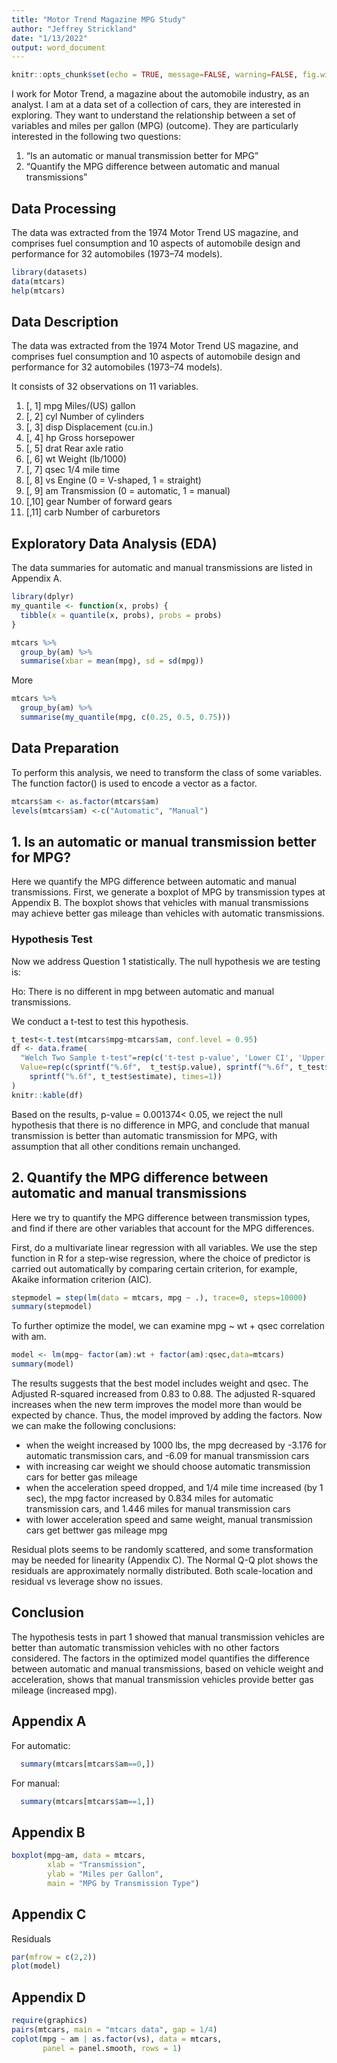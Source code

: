 ```yaml
---
title: "Motor Trend Magazine MPG Study"
author: "Jeffrey Strickland"
date: "1/13/2022"
output: word_document
---
```


```r
knitr::opts_chunk$set(echo = TRUE, message=FALSE, warning=FALSE, fig.width=6.5, fig.height=4, scipen = 1000000)
```

I work for Motor Trend, a magazine about the automobile industry, as an analyst. I am at a data set of a collection of cars, they are interested in exploring. They want to understand the relationship between a set of variables and miles per gallon (MPG) (outcome). They are particularly interested in the following two questions:
  
1. “Is an automatic or manual transmission better for MPG”
2. "Quantify the MPG difference between automatic and manual transmissions"  

## Data Processing

The data was extracted from the 1974 Motor Trend US magazine, and comprises fuel consumption and 10 aspects of automobile design and performance for 32 automobiles (1973–74 models).

```r
library(datasets)
data(mtcars)
help(mtcars)
```

## Data Description
The data was extracted from the 1974 Motor Trend US magazine, and comprises fuel consumption and 10 aspects of automobile design and performance for 32 automobiles (1973–74 models).

It consists of 32 observations on 11 variables.

1. [, 1] mpg  Miles/(US) gallon
2. [, 2] cyl  Number of cylinders
3. [, 3] disp Displacement (cu.in.)
4. [, 4] hp Gross horsepower
5. [, 5] drat Rear axle ratio
6. [, 6] wt Weight (lb/1000)
7. [, 7] qsec 1/4 mile time
8. [, 8] vs Engine (0 = V-shaped, 1 = straight)
9. [, 9] am Transmission (0 = automatic, 1 = manual)
10. [,10] gear Number of forward gears
11. [,11] carb Number of carburetors

## Exploratory Data Analysis (EDA)

The data summaries for automatic and manual transmissions are listed in Appendix A.

```r
library(dplyr)
my_quantile <- function(x, probs) {
  tibble(x = quantile(x, probs), probs = probs)
}

mtcars %>%
  group_by(am) %>%
  summarise(xbar = mean(mpg), sd = sd(mpg))
```

More

```r
mtcars %>%
  group_by(am) %>%
  summarise(my_quantile(mpg, c(0.25, 0.5, 0.75)))
```

## Data Preparation

To perform this analysis, we need to transform the class of some variables. The function factor() is used to encode a vector as a factor.

```r
mtcars$am <- as.factor(mtcars$am)
levels(mtcars$am) <-c("Automatic", "Manual")
```

## 1. Is an automatic or manual transmission better for MPG?

Here we quantify the MPG difference between automatic and manual transmissions. First, we generate a boxplot of MPG by transmission types at Appendix B. The boxplot shows that vehicles with manual transmissions may achieve better gas mileage than vehicles with automatic transmissions.

### Hypothesis Test

Now we address Question 1 statistically. The null hypothesis we are testing is:

  Ho: There is no different in mpg between automatic and manual transmissions. 
  
We conduct a t-test to test this hypothesis.

```r
t_test<-t.test(mtcars$mpg~mtcars$am, conf.level = 0.95)
df <- data.frame(
  "Welch Two Sample t-test"=rep(c('t-test p-value', 'Lower CI', 'Upper CI', 'Automatic Estimate', 'Manual Estimate',''), times=1),
  Value=rep(c(sprintf("%.6f",  t_test$p.value), sprintf("%.6f", t_test$conf.int),
    sprintf("%.6f", t_test$estimate), times=1))
)
knitr::kable(df)
```

Based on the results, p-value = 0.001374< 0.05, we reject the null hypothesis that there is no difference in MPG, and conclude that manual transmission is better than automatic transmission for MPG, with assumption that all other conditions remain unchanged.

## 2. Quantify the MPG difference between automatic and manual transmissions

Here we try to quantify the MPG difference between transmission types, and find if there are other variables that account for the MPG differences.

First, do a multivariate linear regression with all variables. We use the step function in R for a step-wise regression, where the choice of predictor is carried out automatically by comparing certain criterion, for example, Akaike information criterion (AIC).

```r
stepmodel = step(lm(data = mtcars, mpg ~ .), trace=0, steps=10000)
summary(stepmodel)
```
To further optimize the model, we can examine mpg ~ wt + qsec correlation with am.

```r
model <- lm(mpg~ factor(am):wt + factor(am):qsec,data=mtcars)
summary(model)
```
The results suggests that the best model includes weight and qsec. The Adjusted R-squared increased from 0.83 to 0.88. The adjusted R-squared increases when the new term improves the model more than would be expected by chance. Thus, the model improved by adding the factors. Now we can make the following conclusions:


* when the weight increased by 1000 lbs, the mpg decreased by -3.176 for automatic transmission cars, and -6.09 for manual transmission cars
* with increasing car weight we should choose automatic transmission cars for better gas mileage
* when the acceleration speed dropped, and 1/4 mile time increased (by 1 sec), the mpg factor increased by 0.834 miles for automatic transmission cars, and 1.446 miles for manual transmission cars
* with lower acceleration speed and same weight, manual transmission cars get bettwer gas mileage mpg

Residual plots seems to be randomly scattered, and some transformation may be needed for linearity (Appendix C). The Normal Q-Q plot shows the residuals are approximately normally distributed. Both scale-location and residual vs leverage show no issues.

## Conclusion

The hypothesis tests in part 1 showed that manual transmission vehicles are better than automatic transmission vehicles with no other factors considered. The factors in the optimized model quantifies the difference between automatic and manual transmissions, based on vehicle weight and acceleration, shows that manual transmission vehicles provide better gas mileage (increased mpg).

## Appendix A

For automatic:
```r
  summary(mtcars[mtcars$am==0,])
```

For manual:
```r
  summary(mtcars[mtcars$am==1,])
```

## Appendix B

```r
boxplot(mpg~am, data = mtcars,
        xlab = "Transmission",
        ylab = "Miles per Gallon",
        main = "MPG by Transmission Type")
```

## Appendix C
Residuals

```r
par(mfrow = c(2,2))
plot(model)
```

## Appendix D

```r
require(graphics)
pairs(mtcars, main = "mtcars data", gap = 1/4)
coplot(mpg ~ am | as.factor(vs), data = mtcars,
       panel = panel.smooth, rows = 1)
```
